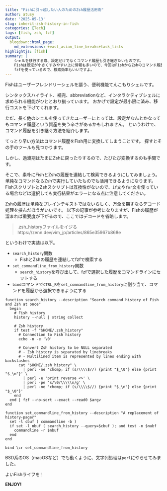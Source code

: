 ```yaml
---
title: "Fishに引っ越したい人のためのZsh履歴活用術"
author: atusy
date: '2025-05-13'
slug: inherit-zsh-history-in-fish
categories: [Tech]
tags: [fish, zsh, fzf]
output:
  blogdown::html_page:
    md_extensions: +east_asian_line_breaks+task_lists
highlightjs: [fish]
summary: |
    シェルを移行する歳、設定だけでなくコマンド履歴も引き継ぎたいものです。
    Fishは設定が小さくすみやすい上に情報も多いので、今回はFishからZshのコマンド履歴を活用する方法を紹介します。
    fzfを使っているので、検索効率もいいですよ。
---
```


Fishはユーザーフレンドリーシェルを謳う、便利機能てんこもりシェルです。

シンタックスハイライト、補完、abbreviationなど、インタラクティブシェルに求められる機能がひととおり揃っています。
おかげで設定が最小限に済み、移行コストを下げてくれます。

ただ、長く他のシェルを使ってきたユーザーにとっては、設定がなんとかなってもコマンド履歴という資産を失う辛さがあるかもしれません。
というわけで、コマンド履歴を引き継ぐ方法を紹介します。

てっとり早い方法はコマンド履歴をFish用に変換してしまうことです。
探すとその手のツールも見つかります。

しかし、過渡期はたまにZshに戻ったりするので、たびたび変換するのも手間です。

そこで、素朴にFishとZshの履歴を連結して検索できるようにしてみましょう。
単純なコマンドならZshで実行していたものでも活用できるようになります。
FishスクリプトとZshスクリプトは互換性がないので、`if`文や`for`文を使っている場合などは選択しても実行結果がエラーになる点に注意してください。

Zshの履歴は単純なプレインテキストではないらしく、万全を期すならデコード処理を挟んだほうがいいです。
以下の記事が参考になりますが、Fishの履歴が溜まれば重要度が下がるので、ここではデコードを省略します。

> .zsh_historyファイルをイジる \
> https://zenn.dev/vim_jp/articles/865e35967b868e

というわけで実装は以下。

- `search_history`関数
    - FishとZshの履歴を連結してfzfで検索する
- `set_commandline_from_history`関数
    - `search_history`を呼び出して、fzfで選択した履歴をコマンドラインにセットする
- `bind`コマンドで`CTRL_R`を`set_commandline_from_history`に割り当て、コマンドを履歴から選択できるようにする

```fish
function search_history --description "Search command history of Fish and Zsh at once"
  begin
    # Fish history
    history --null | string collect

    # Zsh history
    if test -f "$HOME/.zsh_history"
      # Connection to Fish history
      echo -n -e '\0'

      # Convert Zsh history to be NULL separated
      # - Zsh history is separated by linebreaks
      # - Multilined item is represented by lines ending with backslashes
      cat "$HOME/.zsh_history" \
        | perl -ne 'chomp; if (s/\\\\$//) {print "$_\0"} else {print "$_\n"}' \
        | perl -e 'print reverse <>' \
        | perl -pe 's/\0/\\\\\n/g' \
        | perl -ne 'chomp; if (s/\\\\$//) {print "$_\n"} else {print "$_\0"}'
    end
  end | fzf --no-sort --exact --read0 $argv
end

function set_commandline_from_history --description "A replacement of history-pager"
  set -l cbuf ( commandline -b )
  if set -l nbuf ( search_history --query=$cbuf ); and test -n $nubf
    commandline -r $nbuf
  end
end

bind \cr set_commandline_from_history
```

BSD系のOS（macOSなど）でも動くように、文字列処理は`perl`にやらせてみました。

よいFishライフを！

**ENJOY!**
